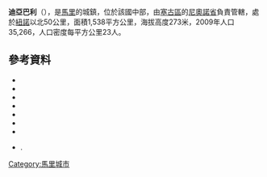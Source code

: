 {{Coord|14|41|N|6|1|W|display=title}}

'''迪亞巴利'''（{{lang-fr|Diabaly}}），是[[馬里|馬里]]的城鎮，位於該國中部，由[[塞古區|塞古區]]的[[尼奧諾省|尼奧諾省]]負責管轄，處於[[紐諾|紐諾]]以北50公里，面積1,538平方公里，海拔高度273米，2009年人口35,266，人口密度每平方公里23人。

==參考資料==
*{{citation | contribution= Common and Fundamental Operational Datasets Registry: Mali | publisher= United Nations Office for the Coordination of Humanitarian Affairs | url= http://cod.humanitarianresponse.info/country-region/mali | access-date= 2015-07-19 | title= 存档副本 | archive-url= https://web.archive.org/web/20121214211137/http://cod.humanitarianresponse.info/country-region/Mali | archive-date= 2012-12-14 | dead-url= yes }}
*{{citation | url=http://instat.gov.ml/documentation/segou.pdf | publisher=République de Mali: Institut National de la Statistique | title=Resultats Provisoires RGPH 2009 (Région de Ségou) | language=fr | accessdate=2015-07-19 | archive-date=2011-07-22 | archive-url=https://web.archive.org/web/20110722215805/http://instat.gov.ml/documentation/segou.pdf | dead-url=no }}
*{{citation | title=Communes de la Région de Ségou | publisher=Ministère de l’administration territoriale et des collectivités locales, République du Mali | url=http://www.matcl.gov.ml/pdf/ComRegSegou.pdf | language=fr | archiveurl=https://www.webcitation.org/6AnaeXgXv?url=http://www.matcl.gov.ml/pdf/ComRegSegou.pdf | archivedate=2012-09-19 | deadurl=yes | access-date=2012-07-14 }}
*{{citation | title=Massacre of preachers in Mali sign of broken army | url=http://bigstory.ap.org/article/massacre-preachers-mali-sign-broken-army | publisher=Associated Press | date=22 September 2012 | accessdate=14 January 2013 | archiveurl=https://www.webcitation.org/6Dqe1dMuE?url=http://bigstory.ap.org/article/massacre-preachers-mali-sign-broken-army | archivedate=2013-01-21 | deadurl=no }}
*{{citation | title=Mali Islamists seize town amid French intervention | url=http://www.bbc.co.uk/news/world-africa-21009368 | publisher=BBC | date=14 January 2013 | accessdate=14 January 2013 | archive-date=2015-03-17 | archive-url=https://web.archive.org/web/20150317125830/http://www.bbc.co.uk/news/world-africa-21009368 | dead-url=no }}
*{{cite web| last =| first =| authorlink =| coauthors =| title =Situation in Mali - Article 53(1) Report| work =| publisher =International Criminal Court| date =2013-01-16| url =http://www.icc-cpi.int/en_menus/icc/situations%20and%20cases/situations/icc0112/Documents/SASMaliArticle53_1PublicReportENG16Jan2013.pdf| format =PDF| doi =| accessdate =2013-01-21| archiveurl =https://www.webcitation.org/6DqdFx5j4?url=http://www.icc-cpi.int/en_menus/icc/situations%20and%20cases/situations/icc0112/Documents/SASMaliArticle53_1PublicReportENG16Jan2013.pdf| archivedate =2013-01-21| deadurl =yes}}
*{{cite news| first=| last=| pages=| language=| title=French and Malian troops enter Diabaly| date=2013-01-22| publisher=Al Jazeera English| url=http://www.aljazeera.com/news/africa/2013/01/201312110210692285.html| accessdate=2013-01-23| archiveurl=https://www.webcitation.org/6DsPvx8AW?url=http://www.aljazeera.com/news/africa/2013/01/201312110210692285.html| archivedate=2013-01-23| deadurl=no}}
*{{citation | title=Plan de Sécurité Alimentaire Commune Rurale de Diabaly 2007-2011 | publisher=Commissariat à la Sécurité Alimentaire, République du Mali, USAID-Mali | year=2007 | url=http://www.aec.msu.edu/fs2/mali_fd_strtgy/plans/segou/niono/psa_diabaly.pdf | language=fr | ref=none | access-date=2015-07-19 | archive-url=https://web.archive.org/web/20120820153744/http://www.aec.msu.edu/fs2/mali_fd_strtgy/plans/segou/niono/psa_diabaly.pdf | archive-date=2012-08-20 | dead-url=yes }}.

{{塞古區}}

[[Category:馬里城市|Category:馬里城市]]


{{Mali-geo-stub}}